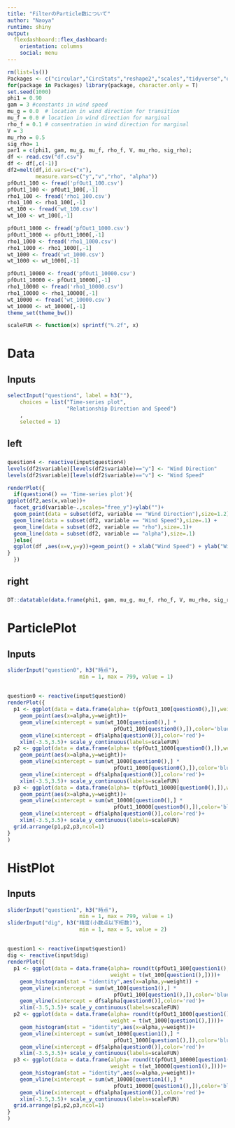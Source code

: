 ```yaml
---
title: "FilterのParticle数について"
author: "Naoya"
runtime: shiny
output: 
  flexdashboard::flex_dashboard:
    orientation: columns
    social: menu
---
```



```r
rm(list=ls())
Packages <- c("circular","CircStats","reshape2","scales","tidyverse","optimParallel","snow","data.table","gridExtra") 
for(package in Packages) library(package, character.only = T)
set.seed(1000)
phi1 = 0.90
gam = 3 #constants in wind speed
mu_g = 0.0  # location in wind direction for transition
mu_f = 0.0 # location in wind direction for marginal
rho_f = 0.1 # consentration in wind direction for marginal
V = 3
mu_rho = 0.5
sig_rho= 1
par1 = c(phi1, gam, mu_g, mu_f, rho_f, V, mu_rho, sig_rho);
df <- read.csv("df.csv")
df <- df[,c(-1)]
df2=melt(df,id.vars=c("x"),
         measure.vars=c("y","v","rho", "alpha"))
pfOut1_100 <- fread('pfOut1_100.csv')
pfOut1_100 <- pfOut1_100[,-1]
rho1_100 <- fread('rho1_100.csv')
rho1_100 <- rho1_100[,-1]
wt_100 <- fread('wt_100.csv')
wt_100 <- wt_100[,-1]

pfOut1_1000 <- fread('pfOut1_1000.csv')
pfOut1_1000 <- pfOut1_1000[,-1]
rho1_1000 <- fread('rho1_1000.csv')
rho1_1000 <- rho1_1000[,-1]
wt_1000 <- fread('wt_1000.csv')
wt_1000 <- wt_1000[,-1]

pfOut1_10000 <- fread('pfOut1_10000.csv')
pfOut1_10000 <- pfOut1_10000[,-1]
rho1_10000 <- fread('rho1_10000.csv')
rho1_10000 <- rho1_10000[,-1]
wt_10000 <- fread('wt_10000.csv')
wt_10000 <- wt_10000[,-1]
theme_set(theme_bw())

scaleFUN <- function(x) sprintf("%.2f", x) 
```

# Data

## Inputs {.sidebar}

```r
selectInput("question4", label = h3(""), 
    choices = list("Time-series plot",
                   "Relationship Direction and Speed")
    , 
    selected = 1)
```


## left{data-width=1000}

### 



```r
question4 <- reactive(input$question4)
levels(df2$variable)[levels(df2$variable)=="y"] <- "Wind Direction"
levels(df2$variable)[levels(df2$variable)=="v"] <- "Wind Speed"

renderPlot({
  if(question4() == 'Time-series plot'){
ggplot(df2,aes(x,value))+
  facet_grid(variable~.,scales="free_y")+ylab("")+
  geom_point(data = subset(df2, variable == "Wind Direction"),size=1.2) +
  geom_line(data = subset(df2, variable == "Wind Speed"),size=.1) +
  geom_line(data = subset(df2, variable == "rho"),size=.1)+
  geom_line(data = subset(df2, variable == "alpha"),size=.1)
  }else{
  ggplot(df ,aes(x=v,y=y))+geom_point() + xlab("Wind Speed") + ylab("Wind Direction")
}
  })
```

## right

###

```r
DT::datatable(data.frame(phi1, gam, mu_g, mu_f, rho_f, V, mu_rho, sig_rho))
```


# ParticlePlot

## Inputs {.sidebar}

```r
sliderInput("question0", h3("時点"),
                       min = 1, max = 799, value = 1)
```


## 

### 



```r
question0 <- reactive(input$question0)
renderPlot({
  p1 <- ggplot(data = data.frame(alpha= t(pfOut1_100[question0(),]),weight = t(wt_100[question0(),])))+
    geom_point(aes(x=alpha,y=weight))+
    geom_vline(xintercept = sum(wt_100[question0(),] *
                                  pfOut1_100[question0(),]),color='blue')+
    geom_vline(xintercept = df$alpha[question0()],color='red')+
    xlim(-3.5,3.5)+ scale_y_continuous(labels=scaleFUN)
  p2 <- ggplot(data = data.frame(alpha= t(pfOut1_1000[question0(),]),weight = t(wt_1000[question0(),])))+
    geom_point(aes(x=alpha,y=weight))+
    geom_vline(xintercept = sum(wt_1000[question0(),] *
                                  pfOut1_1000[question0(),]),color='blue')+
    geom_vline(xintercept = df$alpha[question0()],color='red')+
    xlim(-3.5,3.5)+ scale_y_continuous(labels=scaleFUN) 
  p3 <- ggplot(data = data.frame(alpha= t(pfOut1_10000[question0(),]),weight = t(wt_10000[question0(),])))+
    geom_point(aes(x=alpha,y=weight))+
    geom_vline(xintercept = sum(wt_10000[question0(),] *
                                  pfOut1_10000[question0(),]),color='blue')+
    geom_vline(xintercept = df$alpha[question0()],color='red')+
    xlim(-3.5,3.5)+ scale_y_continuous(labels=scaleFUN) 
  grid.arrange(p1,p2,p3,ncol=1)
}
)
```


# HistPlot

## Inputs {.sidebar}

```r
sliderInput("question1", h3("時点"),
                       min = 1, max = 799, value = 1)
sliderInput("dig", h3("精度(小数点以下桁数)"),
                       min = 1, max = 5, value = 2)
```


## 

### 



```r
question1 <- reactive(input$question1)
dig <- reactive(input$dig)
renderPlot({
  p1 <- ggplot(data = data.frame(alpha= round(t(pfOut1_100[question1(),]),digits = dig()),
                                 weight = t(wt_100[question1(),])))+
    geom_histogram(stat = "identity",aes(x=alpha,y=weight)) +
    geom_vline(xintercept = sum(wt_100[question1(),] *
                                  pfOut1_100[question1(),]),color='blue')+
    geom_vline(xintercept = df$alpha[question0()],color='red')+
    xlim(-3.5,3.5)+ scale_y_continuous(labels=scaleFUN) 
  p2 <- ggplot(data = data.frame(alpha= round(t(pfOut1_1000[question1(),]),digits = dig()),
                                 weight = t(wt_1000[question1(),])))+
    geom_histogram(stat = "identity",aes(x=alpha,y=weight))+ 
    geom_vline(xintercept = sum(wt_1000[question1(),] *
                                  pfOut1_1000[question1(),]),color='blue')+
    geom_vline(xintercept = df$alpha[question0()],color='red')+
    xlim(-3.5,3.5)+ scale_y_continuous(labels=scaleFUN) 
  p3 <- ggplot(data = data.frame(alpha= round(t(pfOut1_10000[question1(),]),digits = dig()),
                                 weight = t(wt_10000[question1(),])))+
    geom_histogram(stat = "identity",aes(x=alpha,y=weight))+
    geom_vline(xintercept = sum(wt_10000[question1(),] *
                                  pfOut1_10000[question1(),]),color='blue')+
    geom_vline(xintercept = df$alpha[question0()],color='red')+
    xlim(-3.5,3.5)+ scale_y_continuous(labels=scaleFUN) 
  grid.arrange(p1,p2,p3,ncol=1)
}
)
```